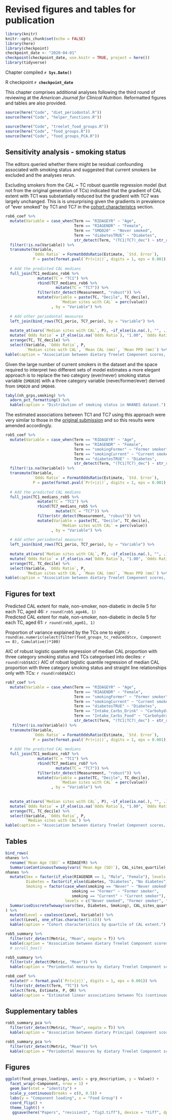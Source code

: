 # Revised figures and tables for publication {#revised}

```{r setup, include = FALSE}
library(knitr)
knitr::opts_chunk$set(echo = FALSE)
library(here)
library(checkpoint)
checkpoint_date <- "2020-04-01"
checkpoint(checkpoint_date, use.knitr = TRUE, project = here())
library(tidyverse)
```

Chapter compiled **`r Sys.Date()`**   

R checkpoint **`r checkpoint_date`**   

This chapter comprises additional analyses following the third round of reviewing at the _American Journal for Clinical Nutrition_. Reformatted figures and tables are also provided.

```{r prepare-modelling-dataset, include=FALSE}
source(here("Code", "diet_periodontal.R"))
source(here("Code", "helper_functions.R"))
```

```{r run-analyses, include=FALSE}
source(here("Code", "treelet_food_groups.R"))
source(here("Code", "food_groups.R"))
source(here("Code", "food_groups_PCA.R"))
```

## Sensitivity analysis - smoking status

The editors queried whether there might be residual confounding associated with smoking status and suggested that current smokers be excluded and the analyses rerun. 

Excluding smokers from the CAL ~ TC robust quantile regression model (but not from the original generation of TCs) indicated that the gradient of CAL extent with TC1 was substantially reduced but the gradient with TC7 was largely unchanged. This is is unsurprising given the gradients in prevalence of "ever smoked" by TC1 and TC7 in the [cohort characteristcs](#cohort-characteristics) section.


```{r selected-robust-coefficients-excluding-current-smokers}
rob6_coef %>% 
  mutate(Variable = case_when(Term == "RIDAGEYR" ~ "Age",
                              Term == "RIAGENDR" ~ "Female",
                              Term == "SMQ020" ~ "Never smoked",
                              Term == "diabetesTRUE" ~ "Diabetes",
                              str_detect(Term, "(TC1|TC7)_dec") ~ str_replace(Term, "_dec", " Decile "))) %>% 
  filter(!is.na(Variable)) %>% 
  transmute(Variable,         
            `Odds Ratio` = FormatOddsRatio(Estimate, `Std. Error`),
            P = paste(format.pval(`Pr(>|z|)`, digits = 1, eps = 0.001), Sig)) %>% 
  
  # Add the predicted CAL medians
  full_join(TC1_medians_rob6 %>% 
              mutate(TC = "TC1") %>% 
              rbind(TC7_medians_rob6 %>% 
                      mutate(TC = "TC7")) %>% 
              filter(str_detect(Measurement, "robust")) %>% 
              mutate(Variable = paste(TC, "Decile", TC_decile),
                        `Median sites with CAL` = perc(value))
                    , by = "Variable") %>% 
  
  # Add other periodontal measures
  left_join(bind_rows(TC1_perio, TC7_perio), by = "Variable") %>% 
  
  mutate_at(vars(`Median sites with CAL`, P), ~if_else(is.na(.), "", .)) %>% 
  mutate(`Odds Ratio` = if_else(is.na(`Odds Ratio`), "1.00", `Odds Ratio`)) %>% 
  arrange(TC, TC_decile) %>% 
  select(Variable, `Odds Ratio`, P, 
         `Median sites with CAL`, `Mean CAL (mm)`, `Mean PPD (mm)`) %>%   
kable(caption = "Association between dietary Treelet Component scores, adjustment variables and extent of clinical attachment loss. Model fitted excluding current smokers.")

```

Given the large number of current smokers in the dataset and the space required to interpret two different sets of model estimates a more elegant approach is to replace the two category (ever/never) smoking status variable (`SMQ020`) with a three category variable (never/former/ever) derived from `SMQ020` and `SMQ040`. 

```{r smoking-status}
tabyl(nh_grps,smoking) %>%
  adorn_pct_formatting() %>% 
  kable(caption = "Distribution of smoking status in NHANES dataset.")

```

The estimated associations between TC1 and TC7 using this approach were very similar to those in the [original submission](#paper) and so this results were amended accordingly.

```{r selected-robust-coefficients-three-category-smoking}
rob5_coef %>% 
  mutate(Variable = case_when(Term == "RIDAGEYR" ~ "Age",
                              Term == "RIAGENDR" ~ "Female",
                              Term == "smokingFormer" ~ "Former smoker",
                              Term == "smokingCurrent" ~ "Current smoker",
                              Term == "diabetesTRUE" ~ "Diabetes",
                              str_detect(Term, "(TC1|TC7)_dec") ~ str_replace(Term, "_dec", " Decile "))) %>% 
  filter(!is.na(Variable)) %>% 
  transmute(Variable,         
            `Odds Ratio` = FormatOddsRatio(Estimate, `Std. Error`),
            P = paste(format.pval(`Pr(>|z|)`, digits = 1, eps = 0.001), Sig)) %>% 
  
  # Add the predicted CAL medians
  full_join(TC1_medians_rob5 %>% 
              mutate(TC = "TC1") %>% 
              rbind(TC7_medians_rob5 %>% 
                      mutate(TC = "TC7")) %>% 
              filter(str_detect(Measurement, "robust")) %>% 
              mutate(Variable = paste(TC, "Decile", TC_decile),
                        `Median sites with CAL` = perc(value))
                    , by = "Variable") %>% 
  
  # Add other periodontal measures
  left_join(bind_rows(TC1_perio, TC7_perio), by = "Variable") %>% 
  
  mutate_at(vars(`Median sites with CAL`, P), ~if_else(is.na(.), "", .)) %>% 
  mutate(`Odds Ratio` = if_else(is.na(`Odds Ratio`), "1.00", `Odds Ratio`)) %>% 
  arrange(TC, TC_decile) %>% 
  select(Variable, `Odds Ratio`, P, 
         `Median sites with CAL`, `Mean CAL (mm)`, `Mean PPD (mm)`) %>%   
kable(caption = "Association between dietary Treelet Component scores, adjustment variables and extent of clinical attachment loss. Model fitted with three category classification of smoking status.")

```


## Figures for text


Predicted CAL extent for male, non-smoker, non-diabetic in decile 5 for each TC, aged 46: `r round(rob5_age46, 1)`   
Predicted CAL extent for male, non-smoker, non-diabetic in decile 5 for each TC, aged 61: `r round(rob5_age61, 1)`  


Proportion of variance explained by the TCs one to eight: `r round(as.numeric(select(filter(food_groups_tc_reduced$tcv, Component == 8), Cumulative))*100)`

AIC of robust logistic quantile regression of median CAL proportion with three category smoking status and TCs categorised into deciles: `r round(rob5$AIC)`
AIC of robust logistic quantile regression of median CAL proportion with three category smoking status and straight line relationships only with TCs: `r round(rob8$AIC)`

```{r food-drink-model}
rob7_coef %>% 
  mutate(Variable = case_when(Term == "RIDAGEYR" ~ "Age",
                              Term == "RIAGENDR" ~ "Female",
                              Term == "smokingFormer" ~ "Former smoker",
                              Term == "smokingCurrent" ~ "Current smoker",
                              Term == "diabetesTRUE" ~ "Diabetes",
                              Term == "Intake_Carbs_Drink" ~ "Carbohydrate intake - drinks",
                              Term == "Intake_Carbs_Food" ~ "Carbohydrate intake - food",
                              str_detect(Term, "(TC1|TC7)_dec") ~ str_replace(Term, "_dec", " Decile "))) %>% 
   filter(!is.na(Variable)) %>% 
  transmute(Variable,         
            `Odds Ratio` = FormatOddsRatio(Estimate, `Std. Error`),
            P = paste(format.pval(`Pr(>|z|)`, digits = 1, eps = 0.001), Sig)) %>% 
  
  # Add the predicted CAL medians
  full_join(TC1_medians_rob7 %>% 
              mutate(TC = "TC1") %>% 
              rbind(TC7_medians_rob7 %>% 
                      mutate(TC = "TC7")) %>% 
              filter(str_detect(Measurement, "robust")) %>% 
              mutate(Variable = paste(TC, "Decile", TC_decile),
                        `Median sites with CAL` = perc(value))
                    , by = "Variable") %>% 
  
  
  mutate_at(vars(`Median sites with CAL`, P), ~if_else(is.na(.), "", .)) %>% 
  mutate(`Odds Ratio` = if_else(is.na(`Odds Ratio`), "1.00", `Odds Ratio`)) %>% 
  arrange(TC, TC_decile) %>% 
  select(Variable, `Odds Ratio`, P, 
         `Median sites with CAL`) %>% 
kable(caption = "Association between dietary Treelet Component scores, adjustment variables and extent of clinical attachment loss, adjusting for carboyhdrate intake from food and drinks.")
```

## Tables

```{r descriptive-stats-by-CAL-quartile}
bind_rows(
nhanes %>% 
  rename(`Mean Age (SD)` = RIDAGEYR) %>% 
  SummariseContinuousTwoway(vars(`Mean Age (SD)`), CAL_sites_quartile),
nhanes %>%
  mutate(Sex = factor(if_else(RIAGENDR == 1, "Male", "Female"), levels = c("Male", "Female")),
         Diabetes = factor(if_else(diabetes, "Diabetes", "No diabetes"), levels = c("No diabetes", "Diabetes")),
         Smoking = factor(case_when(smoking == "Never" ~ "Never smoked",
                             smoking == "Former" ~ "Former smoker",
                             smoking == "Current" ~ "Current smoker"), 
                          levels = c("Never smoked", "Former smoker", "Current smoker")))  %>% 
  SummariseDiscreteTwoway(vars(Sex, Diabetes, Smoking), CAL_sites_quartile)
) %>% 
  mutate(Level = coalesce(Level, Variable)) %>% 
  select(Level, one_of(as.character(1:4))) %>% 
  kable(caption = "Cohort characteristics by quartile of CAL extent.")

```


```{r robust-coefficients}
rob5_summary %>% 
  filter(str_detect(Metric, "Mean", negate = T)) %>% 
  kable(caption = "Association between dietary Treelet Component scores and extent of clinical attachment loss (CAL).") #%>% 
  # scroll_box()
```

```{r perio-by-TC}
rob5_summary %>% 
  filter(str_detect(Metric, "Mean")) %>% 
  kable(caption = "Periodontal measures by dietary Treelet Component scores.")
```

```{r linear-trends-by-TC}
rob8_coef %>% 
  mutate(P = format.pval(`Pr(>|z|)`, digits = 1, eps = 0.001)) %>% 
  filter(str_detect(Term, "TC")) %>% 
  select(Term, Estimate, P, OR) %>% 
  kable(caption = "Estimated linear associations between TCs (continuous) and extent of clinical attachment loss (CAL).", digits = 3)

```

## Supplementary tables

```{r robust-coefficients-PCA}
rob5_summary_pca %>% 
  filter(str_detect(Metric, "Mean", negate = T)) %>% 
  kable(caption = "Association between dietary Principal Component scores and extent of clinical attachment loss (CAL).")
```

```{r perio-by-TC-PCA}
rob5_summary_pca %>% 
  filter(str_detect(Metric, "Mean")) %>% 
  kable(caption = "Periodontal measures by dietary Treelet Component scores.")
```


## Figures

```{r treelet-loading-plots, fig.height=11, fig.width=8}
ggplot(food_groups_loadings, aes(x = grp_description, y = Value)) +
  facet_wrap(~Component, nrow = 1) +
  geom_bar(stat = "identity") + 
  scale_y_continuous(breaks = c(0, 0.5)) +
  labs(y = "Component loading", x = "Food Group") +
  coord_flip() + 
  theme_light() +
   ggsave(here("Papers", "revision3", "fig3.tiff"), device = "tiff", dpi = "print", width = 8, height = 11, units = "in", compression = "lzw", type = "cairo")

```
